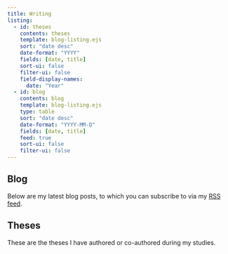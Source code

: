 ```yaml
---
title: Writing
listing: 
  - id: theses
    contents: theses
    template: blog-listing.ejs
    sort: "date desc"
    date-format: "YYYY"
    fields: [date, title]
    sort-ui: false
    filter-ui: false
    field-display-names:
      date: "Year"
  - id: blog
    contents: blog
    template: blog-listing.ejs
    type: table
    sort: "date desc"
    date-format: "YYYY-MM-D"
    fields: [date, title]
    feed: true
    sort-ui: false
    filter-ui: false
---
```


## Blog

Below are my latest blog posts, to which you can subscribe to via my
[RSS feed](https://mackrics.com/blog.xml).


:::{#blog}
:::

## Theses

These are the theses I have authored or co-authored during my studies.

:::{#theses}
:::
